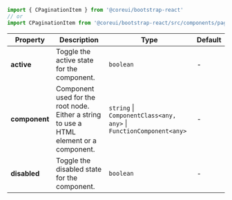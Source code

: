
```jsx
import { CPaginationItem } from '@coreui/bootstrap-react'
// or
import CPaginationItem from '@coreui/bootstrap-react/src/components/pagination/CPaginationItem'
```

| Property | Description | Type | Default |
| --- | --- | --- | --- |
| **active** | Toggle the active state for the component. | `boolean` | - |
| **component** | Component used for the root node. Either a string to use a HTML element or a component. | `string` \| `ComponentClass<any, any>` \| `FunctionComponent<any>` | - |
| **disabled** | Toggle the disabled state for the component. | `boolean` | - |
